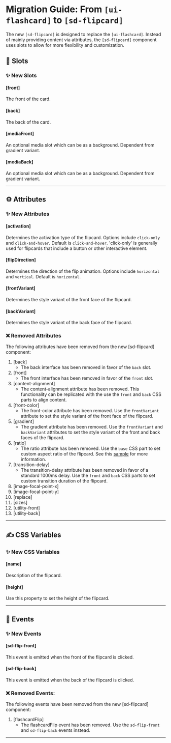# Migration Guide: From `[ui-flashcard]` to `[sd-flipcard]`

The new `[sd-flipcard]` is designed to replace the `[ui-flashcard]`. Instead of mainly providing content via attributes, the `[sd-flipcard]` component uses slots to allow for more flexibility and customization.

## 💾 Slots

### ✨ New Slots

#### [front]

The front of the card.

#### [back]

The back of the card.

#### [mediaFront]

An optional media slot which can be as a background. Dependent from gradient variant.

#### [mediaBack]

An optional media slot which can be as a background. Dependent from gradient variant.

<hr />

## ⚙️ Attributes

### ✨ New Attributes

#### [activation]

Determines the activation type of the flipcard. Options include `click-only` and `click-and-hover`. Default is `click-and-hover`. 'click-only' is generally used for flipcards that include a button or other interactive element.

#### [flipDirection]

Determines the direction of the flip animation. Options include `horizontal` and `vertical`. Default is `horizontal`.

#### [frontVariant]

Determines the style variant of the front face of the flipcard.

#### [backVariant]

Determines the style variant of the back face of the flipcard.

### ❌ Removed Attributes

The following attributes have been removed from the new [sd-flipcard] component:

1. [back]
   - The back interface has been removed in favor of the `back` slot.
2. [front]
   - The front interface has been removed in favor of the `front` slot.
3. [content-alignment]
   - The content-alignment attribute has been removed. This functionality can be replicated with the use the `front` and `back` CSS parts to align content.
4. [front-color]
   - The front-color attribute has been removed. Use the `frontVariant` attribute to set the style variant of the front face of the flipcard.
5. [gradient]
   - The gradient attribute has been removed. Use the `frontVariant` and `backVariant` attributes to set the style variant of the front and back faces of the flipcard.
6. [ratio]
   - The ratio attribute has been removed. Use the `base` CSS part to set custom aspect ratio of the flipcard. See this [sample](https://solid-design-system.fe.union-investment.de/x.x.x/storybook/?path=/docs/components-sd-flipcard--docs#sample%3A%20aspect%20ratio) for more information.
7. [transition-delay]
   - The transition-delay attribute has been removed in favor of a standard 1000ms delay. Use the `front` and `back` CSS parts to set custom transition duration of the flipcard.
8. [image-focal-point-x]
9. [image-focal-point-y]
10. [replace]
11. [sizes]
12. [utility-front]
13. [utility-back]

<hr />

## ✍️ CSS Variables

### ✨ New CSS Variables

#### [name]

Description of the flipcard.

#### [height]

Use this property to set the height of the flipcard.

<hr />

## 🥳 Events

### ✨ New Events

#### [sd-flip-front]

This event is emitted when the front of the flipcard is clicked.

#### [sd-flip-back]

This event is emitted when the back of the flipcard is clicked.

### ❌ Removed Events:

The following events have been removed from the new [sd-flipcard] component:

1. [flashcardFlip]
   - The flashcardFlip event has been removed. Use the `sd-flip-front` and `sd-flip-back` events instead.

<hr />
